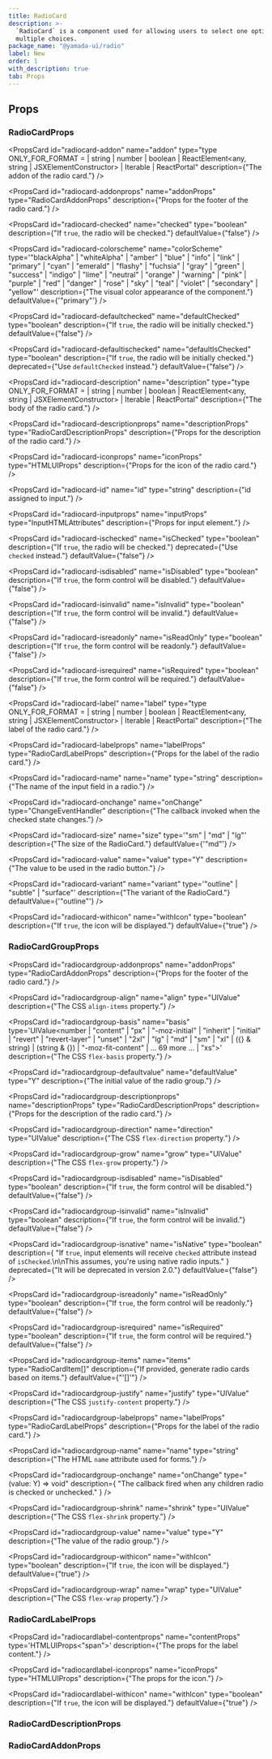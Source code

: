 ```yaml
---
title: RadioCard
description: >-
  `RadioCard` is a component used for allowing users to select one option from
  multiple choices.
package_name: "@yamada-ui/radio"
label: New
order: 1
with_description: true
tab: Props
---
```


## Props

### RadioCardProps

<PropsCard
  id="radiocard-addon"
  name="addon"
  type="type ONLY_FOR_FORMAT =
  | string
  | number
  | boolean
  | ReactElement<any, string | JSXElementConstructor<any>>
  | Iterable<ReactNode>
  | ReactPortal"
  description={"The addon of the radio card."}
/>

<PropsCard
  id="radiocard-addonprops"
  name="addonProps"
  type="RadioCardAddonProps"
  description={"Props for the footer of the radio card."}
/>

<PropsCard
  id="radiocard-checked"
  name="checked"
  type="boolean"
  description={"If `true`, the radio will be checked."}
  defaultValue={"false"}
/>

<PropsCard
  id="radiocard-colorscheme"
  name="colorScheme"
  type='"blackAlpha" | "whiteAlpha" | "amber" | "blue" | "info" | "link" | "primary" | "cyan" | "emerald" | "flashy" | "fuchsia" | "gray" | "green" | "success" | "indigo" | "lime" | "neutral" | "orange" | "warning" | "pink" | "purple" | "red" | "danger" | "rose" | "sky" | "teal" | "violet" | "secondary" | "yellow"'
  description={"The visual color appearance of the component."}
  defaultValue={'"primary"'}
/>

<PropsCard
  id="radiocard-defaultchecked"
  name="defaultChecked"
  type="boolean"
  description={"If `true`, the radio will be initially checked."}
  defaultValue={"false"}
/>

<PropsCard
  id="radiocard-defaultischecked"
  name="defaultIsChecked"
  type="boolean"
  description={"If `true`, the radio will be initially checked."}
  deprecated={"Use `defaultChecked` instead."}
  defaultValue={"false"}
/>

<PropsCard
  id="radiocard-description"
  name="description"
  type="type ONLY_FOR_FORMAT =
  | string
  | number
  | boolean
  | ReactElement<any, string | JSXElementConstructor<any>>
  | Iterable<ReactNode>
  | ReactPortal"
  description={"The body of the radio card."}
/>

<PropsCard
  id="radiocard-descriptionprops"
  name="descriptionProps"
  type="RadioCardDescriptionProps"
  description={"Props for the description of the radio card."}
/>

<PropsCard
  id="radiocard-iconprops"
  name="iconProps"
  type="HTMLUIProps"
  description={"Props for the icon of the radio card."}
/>

<PropsCard
  id="radiocard-id"
  name="id"
  type="string"
  description={"id assigned to input."}
/>

<PropsCard
  id="radiocard-inputprops"
  name="inputProps"
  type="InputHTMLAttributes<HTMLInputElement>"
  description={"Props for input element."}
/>

<PropsCard
  id="radiocard-ischecked"
  name="isChecked"
  type="boolean"
  description={"If `true`, the radio will be checked."}
  deprecated={"Use `checked` instead."}
  defaultValue={"false"}
/>

<PropsCard
  id="radiocard-isdisabled"
  name="isDisabled"
  type="boolean"
  description={"If `true`, the form control will be disabled."}
  defaultValue={"false"}
/>

<PropsCard
  id="radiocard-isinvalid"
  name="isInvalid"
  type="boolean"
  description={"If `true`, the form control will be invalid."}
  defaultValue={"false"}
/>

<PropsCard
  id="radiocard-isreadonly"
  name="isReadOnly"
  type="boolean"
  description={"If `true`, the form control will be readonly."}
  defaultValue={"false"}
/>

<PropsCard
  id="radiocard-isrequired"
  name="isRequired"
  type="boolean"
  description={"If `true`, the form control will be required."}
  defaultValue={"false"}
/>

<PropsCard
  id="radiocard-label"
  name="label"
  type="type ONLY_FOR_FORMAT =
  | string
  | number
  | boolean
  | ReactElement<any, string | JSXElementConstructor<any>>
  | Iterable<ReactNode>
  | ReactPortal"
  description={"The label of the radio card."}
/>

<PropsCard
  id="radiocard-labelprops"
  name="labelProps"
  type="RadioCardLabelProps"
  description={"Props for the label of the radio card."}
/>

<PropsCard
  id="radiocard-name"
  name="name"
  type="string"
  description={"The name of the input field in a radio."}
/>

<PropsCard
  id="radiocard-onchange"
  name="onChange"
  type="ChangeEventHandler<HTMLInputElement>"
  description={"The callback invoked when the checked state changes."}
/>

<PropsCard
  id="radiocard-size"
  name="size"
  type='"sm" | "md" | "lg"'
  description={"The size of the RadioCard."}
  defaultValue={'"md"'}
/>

<PropsCard
  id="radiocard-value"
  name="value"
  type="Y"
  description={"The value to be used in the radio button."}
/>

<PropsCard
  id="radiocard-variant"
  name="variant"
  type='"outline" | "subtle" | "surface"'
  description={"The variant of the RadioCard."}
  defaultValue={'"outline"'}
/>

<PropsCard
  id="radiocard-withicon"
  name="withIcon"
  type="boolean"
  description={"If `true`, the icon will be displayed."}
  defaultValue={"true"}
/>

### RadioCardGroupProps

<PropsCard
  id="radiocardgroup-addonprops"
  name="addonProps"
  type="RadioCardAddonProps"
  description={"Props for the footer of the radio card."}
/>

<PropsCard
  id="radiocardgroup-align"
  name="align"
  type="UIValue<AlignItems>"
  description={"The CSS `align-items` property."}
/>

<PropsCard
  id="radiocardgroup-basis"
  name="basis"
  type='UIValue<number | "content" | "px" | "-moz-initial" | "inherit" | "initial" | "revert" | "revert-layer" | "unset" | "2xl" | "lg" | "md" | "sm" | "xl" | ({} & string) | (string & {}) | "-moz-fit-content" | ... 69 more ... | "xs">'
  description={"The CSS `flex-basis` property."}
/>

<PropsCard
  id="radiocardgroup-defaultvalue"
  name="defaultValue"
  type="Y"
  description={"The initial value of the radio group."}
/>

<PropsCard
  id="radiocardgroup-descriptionprops"
  name="descriptionProps"
  type="RadioCardDescriptionProps"
  description={"Props for the description of the radio card."}
/>

<PropsCard
  id="radiocardgroup-direction"
  name="direction"
  type="UIValue<FlexDirection>"
  description={"The CSS `flex-direction` property."}
/>

<PropsCard
  id="radiocardgroup-grow"
  name="grow"
  type="UIValue<FlexGrow>"
  description={"The CSS `flex-grow` property."}
/>

<PropsCard
  id="radiocardgroup-isdisabled"
  name="isDisabled"
  type="boolean"
  description={"If `true`, the form control will be disabled."}
  defaultValue={"false"}
/>

<PropsCard
  id="radiocardgroup-isinvalid"
  name="isInvalid"
  type="boolean"
  description={"If `true`, the form control will be invalid."}
  defaultValue={"false"}
/>

<PropsCard
  id="radiocardgroup-isnative"
  name="isNative"
  type="boolean"
  description={
    "If `true`, input elements will receive `checked` attribute instead of `isChecked`.\n\nThis assumes, you're using native radio inputs."
  }
  deprecated={"It will be deprecated in version 2.0."}
  defaultValue={"false"}
/>

<PropsCard
  id="radiocardgroup-isreadonly"
  name="isReadOnly"
  type="boolean"
  description={"If `true`, the form control will be readonly."}
  defaultValue={"false"}
/>

<PropsCard
  id="radiocardgroup-isrequired"
  name="isRequired"
  type="boolean"
  description={"If `true`, the form control will be required."}
  defaultValue={"false"}
/>

<PropsCard
  id="radiocardgroup-items"
  name="items"
  type="RadioCardItem<Y>[]"
  description={"If provided, generate radio cards based on items."}
  defaultValue={"'[]'"}
/>

<PropsCard
  id="radiocardgroup-justify"
  name="justify"
  type="UIValue<JustifyContent>"
  description={"The CSS `justify-content` property."}
/>

<PropsCard
  id="radiocardgroup-labelprops"
  name="labelProps"
  type="RadioCardLabelProps"
  description={"Props for the label of the radio card."}
/>

<PropsCard
  id="radiocardgroup-name"
  name="name"
  type="string"
  description={"The HTML `name` attribute used for forms."}
/>

<PropsCard
  id="radiocardgroup-onchange"
  name="onChange"
  type="(value: Y) => void"
  description={
    "The callback fired when any children radio is checked or unchecked."
  }
/>

<PropsCard
  id="radiocardgroup-shrink"
  name="shrink"
  type="UIValue<FlexShrink>"
  description={"The CSS `flex-shrink` property."}
/>

<PropsCard
  id="radiocardgroup-value"
  name="value"
  type="Y"
  description={"The value of the radio group."}
/>

<PropsCard
  id="radiocardgroup-withicon"
  name="withIcon"
  type="boolean"
  description={"If `true`, the icon will be displayed."}
  defaultValue={"true"}
/>

<PropsCard
  id="radiocardgroup-wrap"
  name="wrap"
  type="UIValue<FlexWrap>"
  description={"The CSS `flex-wrap` property."}
/>

### RadioCardLabelProps

<PropsCard
  id="radiocardlabel-contentprops"
  name="contentProps"
  type='HTMLUIProps<"span">'
  description={"The props for the label content."}
/>

<PropsCard
  id="radiocardlabel-iconprops"
  name="iconProps"
  type="HTMLUIProps"
  description={"The props for the icon."}
/>

<PropsCard
  id="radiocardlabel-withicon"
  name="withIcon"
  type="boolean"
  description={"If `true`, the icon will be displayed."}
  defaultValue={"true"}
/>

### RadioCardDescriptionProps

### RadioCardAddonProps
